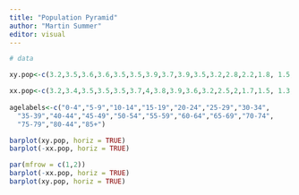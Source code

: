 ```yaml
---
title: "Population Pyramid"
author: "Martin Summer"
editor: visual
---
```


```r

# data

xy.pop<-c(3.2,3.5,3.6,3.6,3.5,3.5,3.9,3.7,3.9,3.5,3.2,2.8,2.2,1.8, 1.5,1.3,0.7,0.4)

xx.pop<-c(3.2,3.4,3.5,3.5,3.5,3.7,4,3.8,3.9,3.6,3.2,2.5,2,1.7,1.5, 1.3,1,0.8)
 
agelabels<-c("0-4","5-9","10-14","15-19","20-24","25-29","30-34",
  "35-39","40-44","45-49","50-54","55-59","60-64","65-69","70-74",
  "75-79","80-44","85+")
```

```r
barplot(xy.pop, horiz = TRUE)
barplot(-xx.pop, horiz = TRUE)
```
```r
par(mfrow = c(1,2))
barplot(-xx.pop, horiz = TRUE)
barplot(xy.pop, horiz = TRUE)
```


